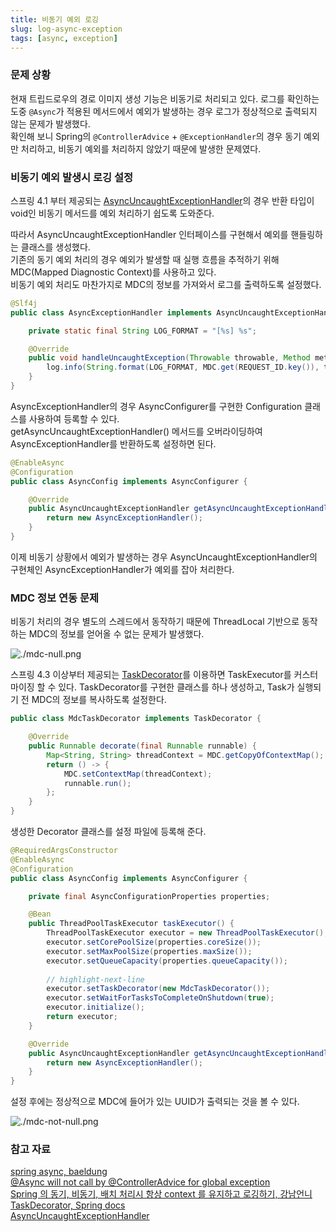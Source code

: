 ```yaml
---
title: 비동기 예외 로깅
slug: log-async-exception
tags: [async, exception]
---
```


### 문제 상황

현재 트립드로우의 경로 이미지 생성 기능은 비동기로 처리되고 있다. 로그를 확인하는 도중 `@Async`가 적용된 메서드에서 예외가 발생하는 경우 로그가 정상적으로 출력되지 않는 문제가 발생했다.  
확인해 보니 Spring의 `@ControllerAdvice` + `@ExceptionHandler`의 경우 동기 예외만 처리하고, 비동기 예외를 처리하지 않았기 때문에 발생한 문제였다. 

### 비동기 예외 발생시 로깅 설정

스프링 4.1 부터 제공되는 [AsyncUncaughtExceptionHandler](https://docs.spring.io/spring-framework/docs/current/javadoc-api/org/springframework/aop/interceptor/AsyncUncaughtExceptionHandler.html)의 경우 반환 타입이 void인 비동기 메서드를 예외 처리하기 쉽도록 도와준다.  

따라서 AsyncUncaughtExceptionHandler 인터페이스를 구현해서 예외를 핸들링하는 클래스를 생성했다.  
기존의 동기 예외 처리의 경우 예외가 발생할 때 실행 흐름을 추적하기 위해 MDC(Mapped Diagnostic Context)를 사용하고 있다.  
비동기 예외 처리도 마찬가지로 MDC의 정보를 가져와서 로그를 출력하도록 설정했다.  

```java title=AsyncExceptionHandler
@Slf4j
public class AsyncExceptionHandler implements AsyncUncaughtExceptionHandler {

    private static final String LOG_FORMAT = "[%s] %s";

    @Override
    public void handleUncaughtException(Throwable throwable, Method method, Object... obj) {
        log.info(String.format(LOG_FORMAT, MDC.get(REQUEST_ID.key()), throwable.getMessage()), throwable);
    }
}
```

AsyncExceptionHandler의 경우 AsyncConfigurer를 구현한 Configuration 클래스를 사용하여 등록할 수 있다.  
getAsyncUncaughtExceptionHandler() 메서드를 오버라이딩하여 AsyncExceptionHandler를 반환하도록 설정하면 된다.  

```java title=AsyncConfig
@EnableAsync
@Configuration
public class AsyncConfig implements AsyncConfigurer {

    @Override
    public AsyncUncaughtExceptionHandler getAsyncUncaughtExceptionHandler() {
        return new AsyncExceptionHandler();
    }
}
```

이제 비동기 상황에서 예외가 발생하는 경우 AsyncUncaughtExceptionHandler의 구현체인 AsyncExceptionHandler가 예외를 잡아 처리한다.  

### MDC 정보 연동 문제

비동기 처리의 경우 별도의 스레드에서 동작하기 때문에 ThreadLocal 기반으로 동작하는 MDC의 정보를 얻어올 수 없는 문제가 발생했다.  

![./mdc-null.png](./mdc-null.png)

스프링 4.3 이상부터 제공되는 [TaskDecorator](https://docs.spring.io/spring-framework/docs/current/javadoc-api/org/springframework/core/task/TaskDecorator.html)를 이용하면 TaskExecutor를 커스터마이징 할 수 있다. TaskDecorator를 구현한 클래스를 하나 생성하고, Task가 실행되기 전 MDC의 정보를 복사하도록 설정한다.  

```java title=MdcTaskDecorator
public class MdcTaskDecorator implements TaskDecorator {

    @Override
    public Runnable decorate(final Runnable runnable) {
        Map<String, String> threadContext = MDC.getCopyOfContextMap();
        return () -> {
            MDC.setContextMap(threadContext);
            runnable.run();
        };
    }
}
```

생성한 Decorator 클래스를 설정 파일에 등록해 준다.

```java title=AsyncConfig
@RequiredArgsConstructor
@EnableAsync
@Configuration
public class AsyncConfig implements AsyncConfigurer {

    private final AsyncConfigurationProperties properties;

    @Bean
    public ThreadPoolTaskExecutor taskExecutor() {
        ThreadPoolTaskExecutor executor = new ThreadPoolTaskExecutor();
        executor.setCorePoolSize(properties.coreSize());
        executor.setMaxPoolSize(properties.maxSize());
        executor.setQueueCapacity(properties.queueCapacity());
        
        // highlight-next-line
        executor.setTaskDecorator(new MdcTaskDecorator());
        executor.setWaitForTasksToCompleteOnShutdown(true);
        executor.initialize();
        return executor;
    }

    @Override
    public AsyncUncaughtExceptionHandler getAsyncUncaughtExceptionHandler() {
        return new AsyncExceptionHandler();
    }
}
```

설정 후에는 정상적으로 MDC에 들어가 있는 UUID가 출력되는 것을 볼 수 있다.

![./mdc-not-null.png](./mdc-not-null.png)


### 참고 자료

[spring async, baeldung](https://www.baeldung.com/spring-async)  
[@Async will not call by @ControllerAdvice for global exception](https://stackoverflow.com/questions/61885358/async-will-not-call-by-controlleradvice-for-global-exception)  
[Spring 의 동기, 비동기, 배치 처리시 항상 context 를 유지하고 로깅하기, 강남언니](https://blog.gangnamunni.com/post/mdc-context-task-decorator/)  
[TaskDecorator, Spring docs](https://docs.spring.io/spring-framework/docs/current/javadoc-api/org/springframework/core/task/TaskDecorator.html)  
[AsyncUncaughtExceptionHandler](https://docs.spring.io/spring-framework/docs/current/javadoc-api/org/springframework/aop/interceptor/AsyncUncaughtExceptionHandler.html)  
